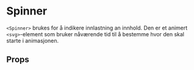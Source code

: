 
<Meta of={SpinnerStories} />

# Spinner

<ComponentLinkRow
  docsHref="https://design.domstol.no/987b33f71/p/37e415-spinner/b/7539bc"
  githubHref="https://github.com/domstolene/designsystem/tree/main/packages/components/src/components/Spinner"
  withBottomSpacing
/>

`<Spinner>` brukes for å indikere innlastning an innhold. Den er et animert `<svg>`-element som bruker nåværende tid til å bestemme hvor den skal starte i animasjonen.

## Props

<Canvas of={SpinnerStories.Default} sourceState="shown" />
<Controls of={SpinnerStories.Default} />
